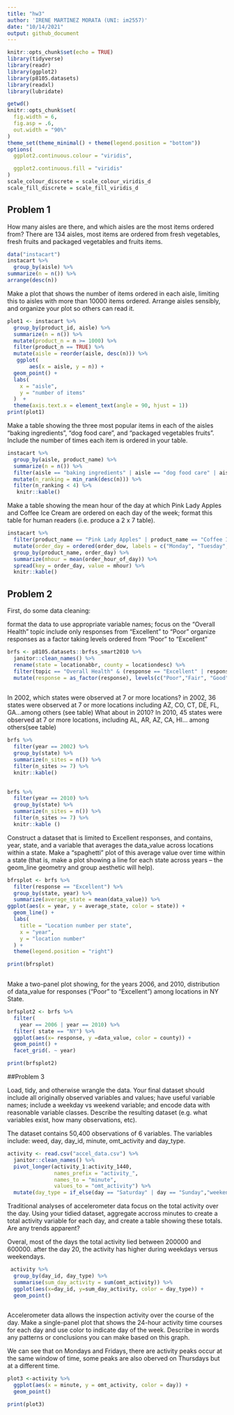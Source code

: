 ```yaml
---
title: "hw3"
author: 'IRENE MARTINEZ MORATA (UNI: im2557)'
date: "10/14/2021"
output: github_document
---
```


```r
knitr::opts_chunk$set(echo = TRUE)
library(tidyverse)
library(readr)
library(ggplot2)
library(p8105.datasets)
library(readxl)
library(lubridate)

getwd()
knitr::opts_chunk$set(
  fig.width = 6,
  fig.asp = .6,
  out.width = "90%"
)
theme_set(theme_minimal() + theme(legend.position = "bottom"))
options(
  ggplot2.continuous.colour = "viridis",

  ggplot2.continuous.fill = "viridis"
)
scale_colour_discrete = scale_colour_viridis_d
scale_fill_discrete = scale_fill_viridis_d
```

## Problem 1
How many aisles are there, and which aisles are the most items ordered from?
There are 134 aisles, most items are ordered from fresh vegetables, fresh fruits and packaged vegetables and fruits items.

```r
data("instacart")
instacart %>%
  group_by(aisle) %>%
summarize(n = n()) %>%
arrange(desc(n))
```
Make a plot that shows the number of items ordered in each aisle, limiting this to aisles with more than 10000 items ordered. Arrange aisles sensibly, and organize your plot so others can read it.

```r
plot1 <- instacart %>% 
  group_by(product_id, aisle) %>% 
  summarize(n = n()) %>%
  mutate(product_n = n >= 1000) %>% 
  filter(product_n == TRUE) %>%
  mutate(aisle = reorder(aisle, desc(n))) %>%
   ggplot(
       aes(x = aisle, y = n)) +
  geom_point() +
  labs(
    x = "aisle",
    y = "number of items"
  )  +
  theme(axis.text.x = element_text(angle = 90, hjust = 1))
print(plot1)

```



Make a table showing the three most popular items in each of the aisles “baking ingredients”, “dog food care”, and “packaged vegetables fruits”. Include the number of times each item is ordered in your table.


```r
instacart %>% 
  group_by(aisle, product_name) %>% 
  summarize(n = n()) %>% 
  filter(aisle == "baking ingredients" | aisle == "dog food care" | aisle == "packaged vegetables fruits") %>% 
  mutate(n_ranking = min_rank(desc(n))) %>% 
  filter(n_ranking < 4) %>% 
   knitr::kable()

```
Make a table showing the mean hour of the day at which Pink Lady Apples and Coffee Ice Cream are ordered on each day of the week; format this table for human readers (i.e. produce a 2 x 7 table).


```r
instacart %>%
  filter(product_name == "Pink Lady Apples" | product_name == "Coffee Ice Cream") %>% 
  mutate(order_day = ordered(order_dow, labels = c("Monday", "Tuesday", "Wednesday", "Thursday", "Friday", "Saturday", "Sunday"))) %>% 
  group_by(product_name, order_day) %>% 
  summarize(mhour = mean(order_hour_of_day)) %>% 
  spread(key = order_day, value = mhour) %>% 
  knitr::kable()

```

## Problem 2

First, do some data cleaning:

format the data to use appropriate variable names;
focus on the “Overall Health” topic
include only responses from “Excellent” to “Poor” organize responses as a factor taking levels ordered from “Poor” to “Excellent”



```r
brfs <- p8105.datasets::brfss_smart2010 %>%
  janitor::clean_names() %>%
  rename(state = locationabbr, county = locationdesc) %>%
  filter(topic == "Overall Health" & (response == "Excellent" | response == "Very good" |  response == "Good" | response == "Fair" | response == "Poor")) %>% 
  mutate(response = as_factor(response), levels(c("Poor","Fair", "Good", "Very Good", "Excellent")))
          

```

In 2002, which states were observed at 7 or more locations? in 2002, 36 states were observed at 7 or more locations including AZ, CO, CT, DE, FL, GA...among others (see table)
What about in 2010? In 2010, 45 states were observed at 7 or more locations, including AL, AR, AZ, CA, HI... among others(see table)

```r
brfs %>% 
  filter(year == 2002) %>% 
  group_by(state) %>% 
  summarize(n_sites = n()) %>% 
  filter(n_sites >= 7) %>% 
  knitr::kable()

 
brfs %>% 
  filter(year == 2010) %>% 
  group_by(state) %>% 
  summarize(n_sites = n()) %>% 
  filter(n_sites >= 7) %>% 
  knitr::kable ()


```

Construct a dataset that is limited to Excellent responses, and contains, year, state, and a variable that averages the data_value across locations within a state. Make a “spaghetti” plot of this average value over time within a state (that is, make a plot showing a line for each state across years – the geom_line geometry and group aesthetic will help).

```r
bfrsplot <- brfs %>% 
  filter(response == "Excellent") %>% 
  group_by(state, year) %>% 
  summarize(average_state = mean(data_value)) %>% 
ggplot(aes(x = year, y = average_state, color = state)) +
  geom_line() +
  labs(
    title = "Location number per state",
    x = "year",
    y = "location number"
  ) +
  theme(legend.position = "right")

print(bfrsplot)
  
```

Make a two-panel plot showing, for the years 2006, and 2010, distribution of data_value for responses (“Poor” to “Excellent”) among locations in NY State.

```r
brfsplot2 <- brfs %>% 
  filter(
    year == 2006 | year == 2010) %>% 
  filter( state == "NY") %>% 
  ggplot(aes(x= response, y =data_value, color = county)) + 
  geom_point() +
  facet_grid(. ~ year)

print(brfsplot2)
```

##Problem 3

Load, tidy, and otherwise wrangle the data. Your final dataset should include all originally observed variables and values; have useful variable names; include a weekday vs weekend variable; and encode data with reasonable variable classes. Describe the resulting dataset (e.g. what variables exist, how many observations, etc).

The dataset contains 50,400 observations of 6 variables. The variables include: weed, day, day_id, minute, omt_activity and day_type. 

```r
activity <- read.csv("accel_data.csv") %>% 
  janitor::clean_names() %>% 
  pivot_longer(activity_1:activity_1440, 
               names_prefix = "activity_", 
               names_to = "minute", 
               values_to = "omt_activity") %>% 
  mutate(day_type = if_else(day == "Saturday" | day == "Sunday","weekend", "weekday" ))
```
Traditional analyses of accelerometer data focus on the total activity over the day. Using your tidied dataset, aggregate accross minutes to create a total activity variable for each day, and create a table showing these totals. Are any trends apparent?

Overal, most of the days the total activity lied between 200000 and 600000. after the day 20, the activity has higher during weekdays versus weekendays. 


```r
 activity %>% 
  group_by(day_id, day_type) %>% 
  summarise(sum_day_activity = sum(omt_activity)) %>% 
  ggplot(aes(x=day_id, y=sum_day_activity, color = day_type)) +
  geom_point()
  
```
Accelerometer data allows the inspection activity over the course of the day. Make a single-panel plot that shows the 24-hour activity time courses for each day and use color to indicate day of the week. Describe in words any patterns or conclusions you can make based on this graph.

We can see that on Mondays and Fridays, there are activity peaks occur at the same window of time, some peaks are also oberved on Thursdays but at a different time.

```r
plot3 <-activity %>% 
  ggplot(aes(x = minute, y = omt_activity, color = day)) + 
  geom_point() 

print(plot3)
```